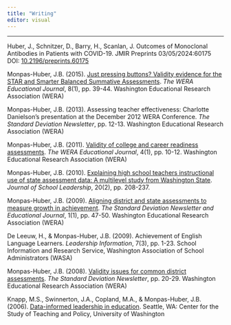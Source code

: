 ```yaml
---
title: "Writing"
editor: visual
---
```


------------------------------------------------------------------------

Huber, J., Schnitzer, D., Barry, H., Scanlan, J. Outcomes of Monoclonal Antibodies in Patients with COVID-19. JMIR Preprints 03/05/2024:60175 DOI: [10.2196/preprints.60175](https://preprints.jmir.org/preprint/60175)

Monpas-Huber, J.B. (2015). [Just pressing buttons? Validity evidence for the STAR and Smarter Balanced Summative Assessments](https://github.com/jackbhuber/pubs/blob/30a19d1c6553af42d57a8cca55fd88aa97984f3a/2015_JustPressingButtons_WERAJournal_1115.pdf). *The WERA Educational Journal*, 8(1), pp. 39-44. Washington Educational Research Association (WERA)

Monpas-Huber, J.B. (2013). Assessing teacher effectiveness: Charlotte Danielson's presentation at the December 2012 WERA Conference. *The Standard Deviation Newsletter*, pp. 12-13. Washington Educational Research Association (WERA)

Monpas-Huber, J.B. (2011). [Validity of college and career readiness assessments](https://github.com/jackbhuber/pubs/blob/081e10c1aa40990035690b9fccd72482c25c35a6/2011_ValidityofCollegeCareer_WERAJournal_1211.pdf). *The WERA Educational Journal*, 4(1), pp. 10-12. Washington Educational Research Association (WERA)

Monpas-Huber, J.B. (2010). [Explaining high school teachers instructional use of state assessment data: A multilevel study from Washington State](https://journals.sagepub.com/doi/10.1177/105268461002000205). *Journal of School Leadership*, 20(2), pp. 208-237.

Monpas-Huber, J.B. (2009). [Aligning district and state assessments to measure growth in achievement](https://github.com/jackbhuber/pubs/blob/46933673d8913fe3b37a20ac0ce31f736bbff979/2009_AligningDistrictStateAssessments_WERAJournal_0209.pdf). *The Standard Deviation Newsletter and Educational Journal*, 1(1), pp. 47-50. Washington Educational Research Association (WERA)

De Leeuw, H., & Monpas-Huber, J.B. (2009). Achievement of English Language Learners. *Leadership Information*, 7(3), pp. 1-23. School Information and Research Service, Washington Association of School Administrators (WASA)

Monpas-Huber, J.B. (2008). [Validity issues for common district assessments](https://github.com/jackbhuber/pubs/blob/441fb8e91680a21075cacd6c2c1b212779b5a375/2008_ValidityForCommonDistrictAssesments_StdDev_0108.pdf). *The Standard Deviation Newsletter*, pp. 20-29. Washington Educational Research Association (WERA)

Knapp, M.S., Swinnerton, J.A., Copland, M.A., & Monpas-Huber, J.B. (2006). [Data-informed leadership in education](https://www.education.uw.edu/ctp/sites/default/files/ctpmail/PDFs/DataInformed-Nov1.pdf). Seattle, WA: Center for the Study of Teaching and Policy, University of Washington

<!-- ## Doctoral dissertation -->

<!-- **Monpas-Huber, J.B.** (2007). [Context and motivation to use state assessment data: A multilevel study of high school teachers in Washington State](https://orbiscascade-washington.primo.exlibrisgroup.com/permalink/01ALLIANCE_UW/1juclfo/alma99122253190001452). Department of Educational Psychology, College of Education, University of Washington, Seattle, WA -->

<!-- ## Master thesis -->

<!-- **Monpas-Huber, J.B.** (1997). [Structure and ideology in the mobilization of the New Christian Right: A test of a model](https://vtechworks.lib.vt.edu/handle/10919/41008). Department of Sociology, Virginia Polytechnic Institute & State University, Blacksburg, VA -->
